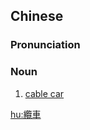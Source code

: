 {{also|缆车}}
==Chinese==
{{zh-forms|s=缆车}}

===Pronunciation===
{{zh-pron
|m=lǎnchē
|c=laam6 ce1
|mn=qz,tw,xm,zz:lám-chhia
|cat=n
}}

===Noun===
{{zh-noun}}

# [[cable car]]

[[hu:纜車]]